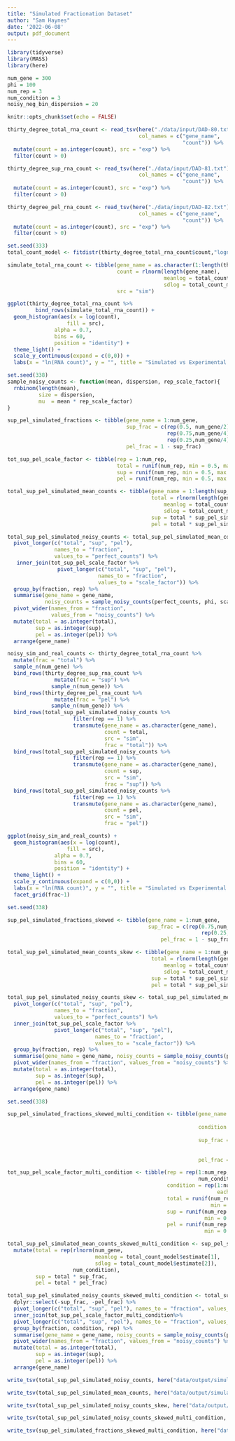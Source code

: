 ```yaml
---
title: "Simulated Fractionation Dataset"
author: "Sam Haynes"
date: '2022-06-08'
output: pdf_document
---
```


```r
library(tidyverse)
library(MASS)
library(here)

num_gene = 300
phi = 100
num_rep = 3
num_condition = 3
noisy_neg_bin_dispersion = 20

knitr::opts_chunk$set(echo = FALSE)

thirty_degree_total_rna_count <- read_tsv(here("./data/input/DAD-80.txt"),
                                          col_names = c("gene_name",
                                                        "count")) %>%
  mutate(count = as.integer(count), src = "exp") %>%
  filter(count > 0)

thirty_degree_sup_rna_count <- read_tsv(here("./data/input/DAD-81.txt"),
                                          col_names = c("gene_name",
                                                        "count")) %>%
  mutate(count = as.integer(count), src = "exp") %>%
  filter(count > 0)

thirty_degree_pel_rna_count <- read_tsv(here("./data/input/DAD-82.txt"),
                                          col_names = c("gene_name",
                                                        "count")) %>%
  mutate(count = as.integer(count), src = "exp") %>%
  filter(count > 0)
```

```r
set.seed(333)
total_count_model <- fitdistr(thirty_degree_total_rna_count$count,"lognormal")

simulate_total_rna_count <- tibble(gene_name = as.character(1:length(thirty_degree_total_rna_count$gene_name)), 
                                   count = rlnorm(length(gene_name),
                                                  meanlog = total_count_model$estimate[1], 
                                                  sdlog = total_count_model$estimate[2]),
                                   src = "sim")

ggplot(thirty_degree_total_rna_count %>%
         bind_rows(simulate_total_rna_count)) +
  geom_histogram(aes(x = log(count),
                   fill = src),
               alpha = 0.7,
               bins = 60,
               position = "identity") +
  theme_light() +
  scale_y_continuous(expand = c(0,0)) +
  labs(x = "ln(RNA count)", y = "", title = "Simulated vs Experimental Total RNA counts")


```

```r
set.seed(338)
sample_noisy_counts <- function(mean, dispersion, rep_scale_factor){
  rnbinom(length(mean),
          size = dispersion,
          mu  = mean * rep_scale_factor)
}

sup_pel_simulated_fractions <- tibble(gene_name = 1:num_gene,
                                      sup_frac = c(rep(0.5, num_gene/2),
                                                   rep(0.75,num_gene/4),
                                                   rep(0.25,num_gene/4)),
                                      pel_frac = 1 - sup_frac)

tot_sup_pel_scale_factor <- tibble(rep = 1:num_rep,
                                   total = runif(num_rep, min = 0.5, max = 3),
                                   sup = runif(num_rep, min = 0.5, max = 3),
                                   pel = runif(num_rep, min = 0.5, max = 3))

total_sup_pel_simulated_mean_counts <- tibble(gene_name = 1:length(sup_pel_simulated_fractions$sup_frac),
                                              total = rlnorm(length(gene_name),
                                                  meanlog = total_count_model$estimate[1], 
                                                  sdlog = total_count_model$estimate[2]),
                                              sup = total * sup_pel_simulated_fractions$sup_frac,
                                              pel = total * sup_pel_simulated_fractions$pel_frac)

total_sup_pel_simulated_noisy_counts <- total_sup_pel_simulated_mean_counts %>%
  pivot_longer(c("total", "sup", "pel"),
               names_to = "fraction",
               values_to = "perfect_counts") %>%
   inner_join(tot_sup_pel_scale_factor %>%
                pivot_longer(c("total", "sup", "pel"),
                             names_to = "fraction",
                             values_to = "scale_factor")) %>%
  group_by(fraction, rep) %>%
  summarise(gene_name = gene_name,
            noisy_counts = sample_noisy_counts(perfect_counts, phi, scale_factor)) %>%
  pivot_wider(names_from = "fraction",
              values_from = "noisy_counts") %>%
  mutate(total = as.integer(total),
         sup = as.integer(sup),
         pel = as.integer(pel)) %>%
  arrange(gene_name)
```

```r
noisy_sim_and_real_counts <- thirty_degree_total_rna_count %>%
  mutate(frac = "total") %>%
  sample_n(num_gene) %>%
  bind_rows(thirty_degree_sup_rna_count %>%
               mutate(frac = "sup") %>%
              sample_n(num_gene)) %>%
  bind_rows(thirty_degree_pel_rna_count %>%
               mutate(frac = "pel") %>%
              sample_n(num_gene)) %>%
  bind_rows(total_sup_pel_simulated_noisy_counts %>%
                     filter(rep == 1) %>%
                     transmute(gene_name = as.character(gene_name),
                               count = total,
                               src = "sim",
                               frac = "total")) %>%
  bind_rows(total_sup_pel_simulated_noisy_counts %>%
                     filter(rep == 1) %>%
                     transmute(gene_name = as.character(gene_name),
                               count = sup,
                               src = "sim",
                               frac = "sup")) %>%
  bind_rows(total_sup_pel_simulated_noisy_counts %>%
                     filter(rep == 1) %>%
                     transmute(gene_name = as.character(gene_name),
                               count = pel,
                               src = "sim",
                               frac = "pel"))

ggplot(noisy_sim_and_real_counts) +
  geom_histogram(aes(x = log(count),
                   fill = src),
               alpha = 0.7,
               bins = 60,
               position = "identity") +
  theme_light() +
  scale_y_continuous(expand = c(0,0)) +
  labs(x = "ln(RNA count)", y = "", title = "Simulated vs Experimental RNA counts") +
  facet_grid(frac~1)

```

```r
set.seed(338)

sup_pel_simulated_fractions_skewed <- tibble(gene_name = 1:num_gene,
                                             sup_frac = c(rep(0.75,num_gene - 20),
                                                              rep(0.25,20)),
                                                 pel_frac = 1 - sup_frac)

total_sup_pel_simulated_mean_counts_skew <- tibble(gene_name = 1:num_gene,
                                              total = rlnorm(length(gene_name),
                                                  meanlog = total_count_model$estimate[1], 
                                                  sdlog = total_count_model$estimate[2]),
                                              sup = total * sup_pel_simulated_fractions_skewed$sup_frac,
                                              pel = total * sup_pel_simulated_fractions_skewed$pel_frac)

total_sup_pel_simulated_noisy_counts_skew <- total_sup_pel_simulated_mean_counts_skew %>%
  pivot_longer(c("total", "sup", "pel"),
               names_to = "fraction",
               values_to = "perfect_counts") %>%
  inner_join(tot_sup_pel_scale_factor %>%
               pivot_longer(c("total", "sup", "pel"),
                            names_to = "fraction",
                            values_to = "scale_factor")) %>%
  group_by(fraction, rep) %>%
  summarise(gene_name = gene_name, noisy_counts = sample_noisy_counts(perfect_counts, phi, scale_factor)) %>%
  pivot_wider(names_from = "fraction", values_from = "noisy_counts") %>%
  mutate(total = as.integer(total),
         sup = as.integer(sup),
         pel = as.integer(pel)) %>%
  arrange(gene_name)
```

```r
set.seed(338)

sup_pel_simulated_fractions_skewed_multi_condition <- tibble(gene_name = rep(1:num_gene,
                                                                             num_condition),
                                                             condition = rep(1:num_condition,
                                                                             each = num_gene),
                                                             sup_frac = c(rbeta(num_gene,2,2),
                                                                          rbeta(num_gene,4,2),
                                                                          rbeta(num_gene,4,1)),
                                                             pel_frac = 1 - sup_frac)

tot_sup_pel_scale_factor_multi_condition <- tibble(rep = rep(1:num_rep,
                                                             num_condition),
                                                   condition = rep(1:num_condition,
                                                                   each = num_rep),
                                                   total = runif(num_rep * num_condition,
                                                                 min = 0.5, max = 3),
                                                   sup = runif(num_rep * num_condition,
                                                               min = 0.5, max = 3),
                                                   pel = runif(num_rep * num_condition,
                                                               min = 0.5, max = 3))

total_sup_pel_simulated_mean_counts_skewed_multi_condition <- sup_pel_simulated_fractions_skewed_multi_condition %>%
  mutate(total = rep(rlnorm(num_gene,
                            meanlog = total_count_model$estimate[1],
                            sdlog = total_count_model$estimate[2]),
                     num_condition),
         sup = total * sup_frac,
         pel = total * pel_frac)

total_sup_pel_simulated_noisy_counts_skewed_multi_condition <- total_sup_pel_simulated_mean_counts_skewed_multi_condition %>%
  dplyr::select(-sup_frac, -pel_frac) %>%
  pivot_longer(c("total", "sup", "pel"), names_to = "fraction", values_to = "perfect_counts") %>%
  inner_join(tot_sup_pel_scale_factor_multi_condition%>%
  pivot_longer(c("total", "sup", "pel"), names_to = "fraction", values_to = "scale_factor")) %>%
  group_by(fraction, condition, rep) %>%
  summarise(gene_name = gene_name, noisy_counts = sample_noisy_counts(perfect_counts, phi, scale_factor)) %>%
  pivot_wider(names_from = "fraction", values_from = "noisy_counts") %>%
  mutate(total = as.integer(total),
         sup = as.integer(sup),
         pel = as.integer(pel)) %>%
  arrange(gene_name)

```

```r
write_tsv(total_sup_pel_simulated_noisy_counts, here("data/output/simulated_counts/total_sup_pel_simulated_noisy_counts.tsv"))

write_tsv(total_sup_pel_simulated_mean_counts, here("data/output/simulated_counts/total_sup_pel_simulated_noiseless_counts.tsv"))

write_tsv(total_sup_pel_simulated_noisy_counts_skew, here("data/output/simulated_counts/total_sup_pel_simulated_noisy_skewed_counts.tsv"))

write_tsv(total_sup_pel_simulated_noisy_counts_skewed_multi_condition, here("data/output/simulated_counts/total_sup_pel_simulated_noisy_skewed_multi_condition_counts.tsv"))

write_tsv(sup_pel_simulated_fractions_skewed_multi_condition, here("data/output/simulated_counts/sup_pel_simulated_fractions.tsv"))
```
